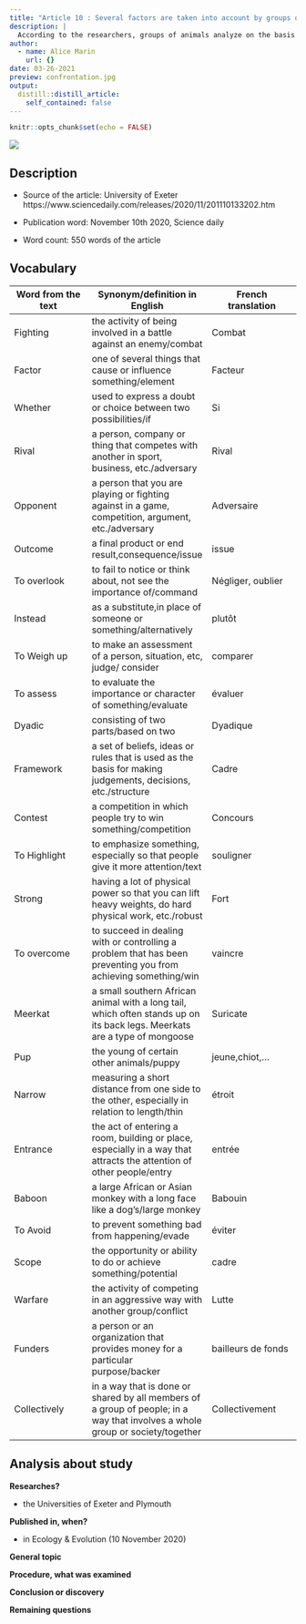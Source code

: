 ```yaml
---
title: "Article 10 : Several factors are taken into account by groups of animals before fighting"
description: |
  According to the researchers, groups of animals analyze on the basis of several factors before deciding to fight their rivals.
author:
  - name: Alice Marin
    url: {}
date: 03-26-2021
preview: confrontation.jpg
output:
  distill::distill_article:
    self_contained: false
---
```


```r
knitr::opts_chunk$set(echo = FALSE)
```


![](confrontation.jpg)

## Description

* Source of the article: University of Exeter https://www.sciencedaily.com/releases/2020/11/201110133202.htm

* Publication word: November 10th 2020, Science daily

* Word count: 550 words of the article

## Vocabulary

**Word from the text** | **Synonym/definition in English** | **French translation**
-----------------------|-----------------------------------|---------------------------
Fighting               | the activity of being involved in a battle against an enemy/combat | Combat
Factor                 | one of several things that cause or influence something/element | Facteur
Whether                | used to express a doubt or choice between two possibilities/if | Si
Rival                  | a person, company or thing that competes with another in sport, business, etc./adversary | Rival
Opponent               | a person that you are playing or fighting against in a game, competition, argument, etc./adversary | Adversaire
Outcome                | a final product or end result,consequence/issue | issue
To overlook            | to fail to notice or think about, not see the importance of/command | Négliger, oublier
Instead                | as a substitute,in place of someone or something/alternatively | plutôt
To Weigh up            | to make an assessment of a person, situation, etc, judge/ consider | comparer
To assess              | to evaluate the importance or character of something/evaluate | évaluer
Dyadic                 | consisting of two parts/based on two | Dyadique
Framework              | a set of beliefs, ideas or rules that is used as the basis for making judgements, decisions, etc./structure | Cadre
Contest                | a competition in which people try to win something/competition | Concours
To Highlight           |  to emphasize something, especially so that people give it more attention/text | souligner
Strong                 | having a lot of physical power so that you can lift heavy weights, do hard physical work, etc./robust | Fort
To overcome            | to succeed in dealing with or controlling a problem that has been preventing you from achieving something/win | vaincre 
Meerkat                | a small southern African animal with a long tail, which often stands up on its back legs. Meerkats are a type of mongoose | Suricate
Pup                    | the young of certain other animals/puppy | jeune,chiot,...
Narrow                 | measuring a short distance from one side to the other, especially in relation to length/thin | étroit
Entrance               | the act of entering a room, building or place, especially in a way that attracts the attention of other people/entry | entrée
Baboon                 | a large African or Asian monkey with a long face like a dog’s/large monkey | Babouin
To Avoid               | to prevent something bad from happening/evade | éviter
Scope                  | the opportunity or ability to do or achieve something/potential | cadre
Warfare                | the activity of competing in an aggressive way with another group/conflict | Lutte
Funders                | a person or an organization that provides money for a particular purpose/backer |  bailleurs de fonds
Collectively           | in a way that is done or shared by all members of a group of people; in a way that involves a whole group or society/together | Collectivement

## Analysis about study

**Researches?**

  * the Universities of Exeter and Plymouth

**Published in, when?**

  * in Ecology & Evolution (10 November 2020)

**General topic**



**Procedure, what was examined**



**Conclusion or discovery**


  
**Remaining questions**


